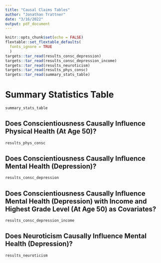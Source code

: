 ```yaml
---
title: "Causal Claims Tables"
author: "Jonathan Trattner"
date: "3/16/2022"
output: pdf_document
---
```


```r
knitr::opts_chunk$set(echo = FALSE)
flextable::set_flextable_defaults(
  fonts_ignore = TRUE
  )
targets::tar_read(results_consc_depression)
targets::tar_read(results_consc_depression_income)
targets::tar_read(results_neuroticism)
targets::tar_read(results_phys_consc)
targets::tar_read(summary_stats_table)
```

# Summary Statistics Table

```r
summary_stats_table
```

<!-- Illustration 1 -->

## Does Conscientiousness Causally Influence Physical Health (At Age 50)?

```r
results_phys_consc
```

<!-- Illustration 2 -->
## Does Conscientiousness Causally Influence Mental Health (Depression)?

```r
results_consc_depression
```

## Does Conscientiousness Causally Influence Mental Health (Depression) with Income and Highest Grade Level (At Age 50) as Covariates?

```r
results_consc_depression_income
```

<!-- Illustration 3 -->
## Does Neuroticism Causally Influence Mental Health (Depression)?

```r
results_neuroticism
```
